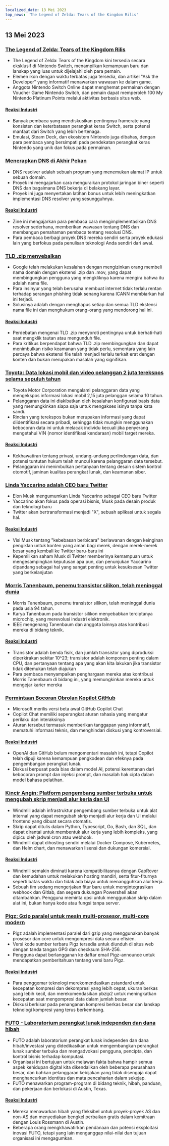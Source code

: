 ```yaml
---
localized_date: 13 Mei 2023
top_news: 'The Legend of Zelda: Tears of the Kingdom Rilis'
---
```




<CallToAction />

<Steps>

## 13 Mei 2023

### [The Legend of Zelda: Tears of the Kingdom Rilis](https://www.zelda.com/tears-of-the-kingdom/)

- The Legend of Zelda: Tears of the Kingdom kini tersedia secara eksklusif di Nintendo Switch, menampilkan kemampuan baru dan lanskap yang luas untuk dijelajahi oleh para pemain.
- Elemen ikon dengan waktu terbatas juga tersedia, dan artikel "Ask the Developer" yang informatif menawarkan wawasan ke dalam game.
- Anggota Nintendo Switch Online dapat menghemat permainan dengan Voucher Game Nintendo Switch, dan pemain dapat memperoleh 100 My Nintendo Platinum Points melalui aktivitas berbasis situs web.

#### [Reaksi Industri](http://news.ycombinator.com/item?id=35912318)

- Banyak pembaca yang mendiskusikan pentingnya framerate yang konsisten dan keterbatasan perangkat keras Switch, serta potensi manfaat dari Switch yang lebih bertenaga.
- Emulasi, Steam Deck, dan ekosistem Nintendo juga dibahas, dengan para pembaca yang bersimpati pada pendekatan perangkat keras Nintendo yang unik dan fokus pada permainan.

### [Menerapkan DNS di Akhir Pekan](https://implement-dns.wizardzines.com/)

- DNS resolver adalah sebuah program yang menemukan alamat IP untuk sebuah domain.
- Proyek ini mengajarkan cara menguraikan protokol jaringan biner seperti DNS dan bagaimana DNS bekerja di belakang layar.
- Proyek ini juga menyertakan latihan bonus untuk lebih meningkatkan implementasi DNS resolver yang sesungguhnya.

#### [Reaksi Industri](http://news.ycombinator.com/item?id=35916064)

- Zine ini mengajarkan para pembaca cara mengimplementasikan DNS resolver sederhana, memberikan wawasan tentang DNS dan membangun pemahaman pembaca tentang resolusi DNS.
- Para pembaca berbagi proyek DNS mereka sendiri serta proyek edukasi lain yang berfokus pada penulisan teknologi Anda sendiri dari awal.

### [TLD .zip menyebalkan](https://financialstatement.zip/)

- Google telah melakukan kesalahan dengan mengizinkan orang membeli nama domain dengan ekstensi .zip dan .mov, yang dapat membingungkan pengguna yang mengkliknya karena mengira bahwa itu adalah nama file.
- Para insinyur yang telah berusaha membuat internet tidak terlalu rentan terhadap serangan phishing tidak senang karena ICANN membiarkan hal ini terjadi.
- Solusinya adalah dengan menghapus setiap dan semua TLD ekstensi nama file ini dan menghukum orang-orang yang mendorong hal ini.

#### [Reaksi Industri](http://news.ycombinator.com/item?id=35920336)

- Perdebatan mengenai TLD .zip menyoroti pentingnya untuk berhati-hati saat mengklik tautan atau mengunduh file.
- Para kritikus berpendapat bahwa TLD .zip membingungkan dan dapat menimbulkan risiko keamanan yang tidak perlu, sementara yang lain percaya bahwa ekstensi file telah menjadi terlalu terkait erat dengan konten dan bukan merupakan masalah yang signifikan.

### [Toyota: Data lokasi mobil dan video pelanggan 2 juta terekspos selama sepuluh tahun](https://www.bleepingcomputer.com/news/security/toyota-car-location-data-of-2-million-customers-exposed-for-ten-years/)

- Toyota Motor Corporation mengalami pelanggaran data yang mengekspos informasi lokasi mobil 2,15 juta pelanggan selama 10 tahun.
- Pelanggaran data ini diakibatkan oleh kesalahan konfigurasi basis data yang memungkinkan siapa saja untuk mengakses isinya tanpa kata sandi.
- Rincian yang terekspos bukan merupakan informasi yang dapat diidentifikasi secara pribadi, sehingga tidak mungkin menggunakan kebocoran data ini untuk melacak individu kecuali jika penyerang mengetahui VIN (nomor identifikasi kendaraan) mobil target mereka.

#### [Reaksi Industri](http://news.ycombinator.com/item?id=35919133)

- Kekhawatiran tentang privasi, undang-undang perlindungan data, dan potensi tuntutan hukum telah muncul karena pelanggaran data tersebut.
- Pelanggaran ini menimbulkan pertanyaan tentang desain sistem kontrol otomotif, jaminan kualitas perangkat lunak, dan keamanan siber.

### [Linda Yaccarino adalah CEO baru Twitter](https://twitter.com/elonmusk/status/1657050349608501249)

- Elon Musk mengumumkan Linda Yaccarino sebagai CEO baru Twitter
- Yaccarino akan fokus pada operasi bisnis, Musk pada desain produk dan teknologi baru
- Twitter akan bertransformasi menjadi "X", sebuah aplikasi untuk segala hal.

#### [Reaksi Industri](http://news.ycombinator.com/item?id=35917912)

- Visi Musk tentang "kebebasan berbicara" berlawanan dengan keinginan pengiklan untuk konten yang aman bagi merek, dengan merek-merek besar yang kembali ke Twitter baru-baru ini
- Kepemilikan saham Musk di Twitter memberinya kemampuan untuk mengesampingkan keputusan apa pun, dan penunjukan Yaccarino dipandang sebagai hal yang sangat penting untuk kesuksesan Twitter yang berkelanjutan

### [Morris Tanenbaum, penemu transistor silikon, telah meninggal dunia](https://spectrum.ieee.org/in-memoriam-may-2023)

- Morris Tanenbaum, penemu transistor silikon, telah meninggal dunia pada usia 94 tahun.
- Karya Tanenbaum pada transistor silikon menyebabkan terciptanya microchip, yang merevolusi industri elektronik.
- IEEE mengenang Tanenbaum dan anggota lainnya atas kontribusi mereka di bidang teknik.

#### [Reaksi Industri](http://news.ycombinator.com/item?id=35920261)

- Transistor adalah benda fisik, dan jumlah transistor yang diproduksi diperkirakan sekitar 10^23; transistor adalah komponen penting dalam CPU, dan pertanyaan tentang apa yang akan kita lakukan jika transistor tidak ditemukan telah diajukan
- Para pembaca menyampaikan penghargaan mereka atas kontribusi Morris Tanenbaum di bidang ini, yang memungkinkan mereka untuk mengejar karier mereka

### [Permintaan Bocoran Obrolan Kopilot GitHub](https://twitter.com/marvinvonhagen/status/1657060506371346432)

- Microsoft merilis versi beta awal GitHub Copilot Chat
- Copilot Chat memiliki seperangkat aturan rahasia yang mengatur perilaku dan interaksinya
- Aturan tersebut termasuk memberikan tanggapan yang informatif, mematuhi informasi teknis, dan menghindari diskusi yang kontroversial.

#### [Reaksi Industri](http://news.ycombinator.com/item?id=35921375)

- OpenAI dan GitHub belum mengomentari masalah ini, tetapi Copilot telah dipuji karena kemampuan pengkodean dan efeknya pada pengembangan perangkat lunak.
- Diskusi berpusat pada bias dalam model AI, potensi kerentanan dari kebocoran prompt dan injeksi prompt, dan masalah hak cipta dalam model bahasa pelatihan.

### [Kincir Angin: Platform pengembang sumber terbuka untuk mengubah skrip menjadi alur kerja dan UI](https://github.com/windmill-labs/windmill)

- Windmill adalah infrastruktur pengembang sumber terbuka untuk alat internal yang dapat mengubah skrip menjadi alur kerja dan UI melalui frontend yang dibuat secara otomatis.
- Skrip dapat ditulis dalam Python, Typescript, Go, Bash, dan SQL, dan dapat dirantai untuk membentuk alur kerja yang lebih kompleks, yang dipicu oleh jadwal cron atau webhook.
- Windmill dapat dihosting sendiri melalui Docker Compose, Kubernetes, dan Helm chart, dan menawarkan lisensi dan dukungan komersial.

#### [Reaksi Industri](http://news.ycombinator.com/item?id=35920082)

- Windmill semakin diminati karena kompatibilitasnya dengan CapRover dan kemudahan untuk melakukan hosting mandiri, serta fitur-fiturnya seperti batas waktu dan tidak ada biaya untuk menangguhkan alur kerja.
- Sebuah tim sedang mengerjakan fitur baru untuk mengintegrasikan webhook dan Gitlab, dan segera dukungan Powershell akan ditambahkan. Pengguna meminta opsi untuk menggunakan skrip dalam alat ini, bukan hanya kode atau fungsi tanpa server.

### [Pigz: Gzip paralel untuk mesin multi-prosesor, multi-core modern](https://zlib.net/pigz/)

- Pigz adalah implementasi paralel dari gzip yang menggunakan banyak prosesor dan core untuk mengompresi data secara efisien.
- Versi kode sumber terbaru Pigz tersedia untuk diunduh di situs web dengan tanda tangan GPG dan checksum SHA-256.
- Pengguna dapat berlangganan ke daftar email Pigz-announce untuk mendapatkan pemberitahuan tentang versi baru Pigz.

#### [Reaksi Industri](http://news.ycombinator.com/item?id=35914447)

- Para penggemar teknologi merekomendasikan zstandard untuk kecepatan kompresi dan dekompresi yang lebih cepat, ukuran berkas yang lebih kecil, dan merekomendasikan pbzip2 untuk meningkatkan kecepatan saat mengompresi data dalam jumlah besar.
- Diskusi berkisar pada penanganan kompresi berkas besar dan lanskap teknologi kompresi yang terus berkembang.

### [FUTO - Laboratorium perangkat lunak independen dan dana hibah](https://futo.org/)

- FUTO adalah laboratorium perangkat lunak independen dan dana hibah/investasi yang didedikasikan untuk mengembangkan perangkat lunak sumber terbuka dan mengadvokasi pengguna, pencipta, dan kontrol bisnis terhadap komputasi.
- Organisasi ini bertujuan untuk melawan fakta bahwa hampir semua aspek kehidupan digital kita dikendalikan oleh beberapa perusahaan besar, dan bahkan pelanggaran kebijakan yang tidak disengaja dapat menghancurkan identitas dan mata pencaharian dalam sekejap.
- FUTO menawarkan program-program di bidang teknik, hibah, panduan, dan pekerjaan dan berlokasi di Austin, Texas.

#### [Reaksi Industri](http://news.ycombinator.com/item?id=35911406)

- Mereka menawarkan hibah yang fleksibel untuk proyek-proyek AS dan non-AS dan menyediakan bengkel perbaikan gratis dalam kemitraan dengan Louis Rossmann di Austin.
- Beberapa orang mengkhawatirkan pendanaan dan potensi eksploitasi inovasi FUTO, tetapi yang lain menganggap nilai-nilai dan tujuan organisasi ini mengagumkan.

</Steps>
